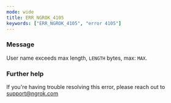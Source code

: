 ```yaml
---
mode: wide
title: ERR_NGROK_4105
keywords: ["ERR_NGROK_4105", "error 4105"]
---
```



### Message

User name exceeds max length, `LENGTH` bytes, max: `MAX`.

<ErrorDetails />

### Further help

If you're having trouble resolving this error, please reach out to [support@ngrok.com](mailto:support@ngrok.com?subject=Help%20with%20ERR_NGROK_4105)
